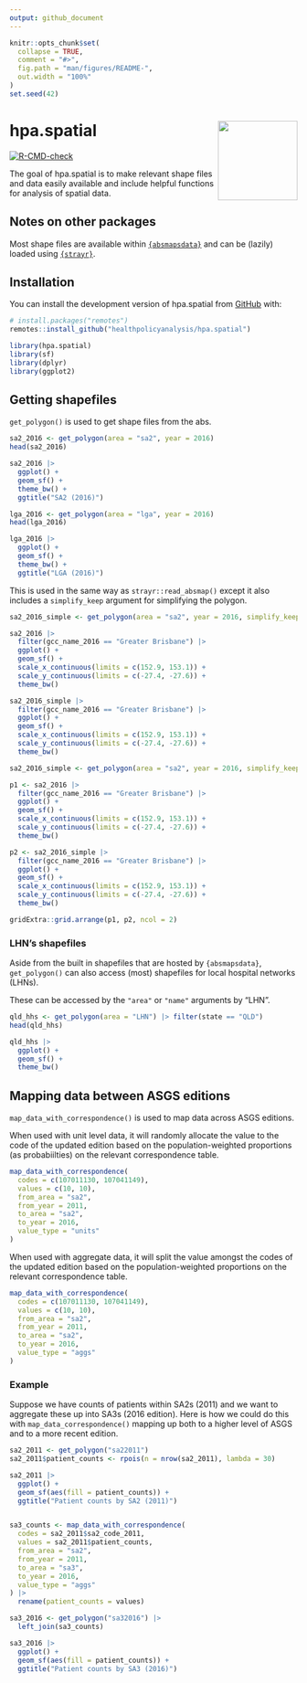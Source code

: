 ```yaml
---
output: github_document
---
```


<!-- README.md is generated from README.Rmd. Please edit that file -->

```r
knitr::opts_chunk$set(
  collapse = TRUE,
  comment = "#>",
  fig.path = "man/figures/README-",
  out.width = "100%"
)
set.seed(42)
```

# hpa.spatial <a href='https://healthpolicyanalysis.github.io/hpa.spatial/'><img src='man/figures/hex.png' align="right" height="139" /></a>

<!-- badges: start -->
[![R-CMD-check](https://github.com/healthpolicyanalysis/hpa.spatial/actions/workflows/R-CMD-check.yaml/badge.svg)](https://github.com/healthpolicyanalysis/hpa.spatial/actions/workflows/R-CMD-check.yaml)
<!-- badges: end -->

The goal of hpa.spatial is to make relevant shape files and data easily available and include helpful functions for analysis of spatial data.

## Notes on other packages

Most shape files are available within [`{absmapsdata}`](https://github.com/wfmackey/absmapsdata) and can be (lazily) loaded using [`{strayr}`](https://github.com/runapp-aus/strayr).


## Installation

You can install the development version of hpa.spatial from [GitHub](https://github.com/) with:

``` r
# install.packages("remotes")
remotes::install_github("healthpolicyanalysis/hpa.spatial")
```

```r
library(hpa.spatial)
library(sf)
library(dplyr)
library(ggplot2)
```

## Getting shapefiles

`get_polygon()` is used to get shape files from the abs.

```r
sa2_2016 <- get_polygon(area = "sa2", year = 2016)
head(sa2_2016)

sa2_2016 |>
  ggplot() +
  geom_sf() +
  theme_bw() +
  ggtitle("SA2 (2016)")

lga_2016 <- get_polygon(area = "lga", year = 2016)
head(lga_2016)

lga_2016 |>
  ggplot() +
  geom_sf() +
  theme_bw() +
  ggtitle("LGA (2016)")
```

This is used in the same way as `strayr::read_absmap()` except it also includes a `simplify_keep` argument for simplifying the polygon.

```r
sa2_2016_simple <- get_polygon(area = "sa2", year = 2016, simplify_keep = 0.1)

sa2_2016 |>
  filter(gcc_name_2016 == "Greater Brisbane") |>
  ggplot() +
  geom_sf() +
  scale_x_continuous(limits = c(152.9, 153.1)) +
  scale_y_continuous(limits = c(-27.4, -27.6)) +
  theme_bw()

sa2_2016_simple |>
  filter(gcc_name_2016 == "Greater Brisbane") |>
  ggplot() +
  geom_sf() +
  scale_x_continuous(limits = c(152.9, 153.1)) +
  scale_y_continuous(limits = c(-27.4, -27.6)) +
  theme_bw()
```


```r
sa2_2016_simple <- get_polygon(area = "sa2", year = 2016, simplify_keep = 0.1)

p1 <- sa2_2016 |>
  filter(gcc_name_2016 == "Greater Brisbane") |>
  ggplot() +
  geom_sf() +
  scale_x_continuous(limits = c(152.9, 153.1)) +
  scale_y_continuous(limits = c(-27.4, -27.6)) +
  theme_bw()

p2 <- sa2_2016_simple |>
  filter(gcc_name_2016 == "Greater Brisbane") |>
  ggplot() +
  geom_sf() +
  scale_x_continuous(limits = c(152.9, 153.1)) +
  scale_y_continuous(limits = c(-27.4, -27.6)) +
  theme_bw()

gridExtra::grid.arrange(p1, p2, ncol = 2)
```

### LHN's shapefiles

Aside from the built in shapefiles that are hosted by `{absmapsdata}`, `get_polygon()` can also access (most) shapefiles for local hospital networks (LHNs).

These can be accessed by the `"area"` or `"name"` arguments by "LHN".

```r
qld_hhs <- get_polygon(area = "LHN") |> filter(state == "QLD")
head(qld_hhs)

qld_hhs |>
  ggplot() +
  geom_sf() +
  theme_bw()
```


## Mapping data between ASGS editions

`map_data_with_correspondence()` is used to map data across ASGS editions.

When used with unit level data, it will randomly allocate the value to the code of the updated edition based on the population-weighted proportions (as probabiilties) on the relevant correspondence table.

```r
map_data_with_correspondence(
  codes = c(107011130, 107041149),
  values = c(10, 10),
  from_area = "sa2",
  from_year = 2011,
  to_area = "sa2",
  to_year = 2016,
  value_type = "units"
)
```

When used with aggregate data, it will split the value amongst the codes of the updated edition based on the population-weighted proportions on the relevant correspondence table.

```r
map_data_with_correspondence(
  codes = c(107011130, 107041149),
  values = c(10, 10),
  from_area = "sa2",
  from_year = 2011,
  to_area = "sa2",
  to_year = 2016,
  value_type = "aggs"
)
```

### Example

Suppose we have counts of patients within SA2s (2011) and we want to aggregate these up into SA3s (2016 edition). Here is how we could do this with `map_data_correspondence()` mapping up both to a higher level of ASGS and to a more recent edition.

```r
sa2_2011 <- get_polygon("sa22011")
sa2_2011$patient_counts <- rpois(n = nrow(sa2_2011), lambda = 30)

sa2_2011 |>
  ggplot() +
  geom_sf(aes(fill = patient_counts)) +
  ggtitle("Patient counts by SA2 (2011)")


sa3_counts <- map_data_with_correspondence(
  codes = sa2_2011$sa2_code_2011,
  values = sa2_2011$patient_counts,
  from_area = "sa2",
  from_year = 2011,
  to_area = "sa3",
  to_year = 2016,
  value_type = "aggs"
) |>
  rename(patient_counts = values)

sa3_2016 <- get_polygon("sa32016") |>
  left_join(sa3_counts)

sa3_2016 |>
  ggplot() +
  geom_sf(aes(fill = patient_counts)) +
  ggtitle("Patient counts by SA3 (2016)")
```



